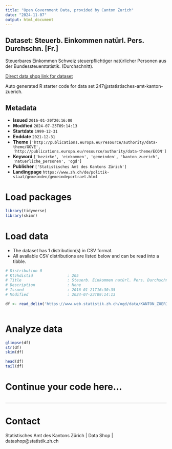 ```yaml
---
title: "Open Government Data, provided by Canton Zurich"
date: "2024-11-07"
output: html_document
---
```


## Dataset: Steuerb. Einkommen natürl. Pers. Durchschn. [Fr.]

Steuerbares Einkommen Schweiz steuerpflichtiger natürlicher Personen aus der Bundessteuerstatistik. (Durchschnitt).

[Direct data shop link for dataset](https://www.zh.ch/de/politik-staat/statistik-daten/datenkatalog.html#/datasets/247@statistisches-amt-kanton-zuerich)

Auto generated R starter code for data set 247@statistisches-amt-kanton-zuerich.

## Metadata

- **Issued** `2016-01-20T20:16:00`
- **Modified** `2024-07-23T09:14:13`
- **Startdate** `1999-12-31`
- **Enddate** `2021-12-31`
- **Theme** `['http://publications.europa.eu/resource/authority/data-theme/GOVE', 'http://publications.europa.eu/resource/authority/data-theme/ECON']`
- **Keyword** `['bezirke', 'einkommen', 'gemeinden', 'kanton_zuerich', 'natuerliche_personen', 'ogd']`
- **Publisher** `['Statistisches Amt des Kantons Zürich']`
- **Landingpage** `https://www.zh.ch/de/politik-staat/gemeinden/gemeindeportraet.html`


# Load packages

```r

library(tidyverse)
library(skimr)

```

# Load data

-   The dataset has 1 distribution(s) in CSV format.
-   All available CSV distributions are listed below and can be read into a tibble.

```r

# Distribution 0
# Ktzhdistid               : 205
# Title                    : Steuerb. Einkommen natürl. Pers. Durchschn. [Fr.]
# Description              : None
# Issued                   : 2016-01-21T16:30:35
# Modified                 : 2024-07-23T09:14:13

df <- read_delim('https://www.web.statistik.zh.ch/ogd/data/KANTON_ZUERICH_317.csv')



```

# Analyze data

```r

glimpse(df)
str(df)
skim(df)

head(df)
tail(df)

```

# Continue your code here...

```r

```

------------------------------------------------------------------------

# Contact

Statistisches Amt des Kantons Zürich | Data Shop | datashop@statistik.zh.ch
